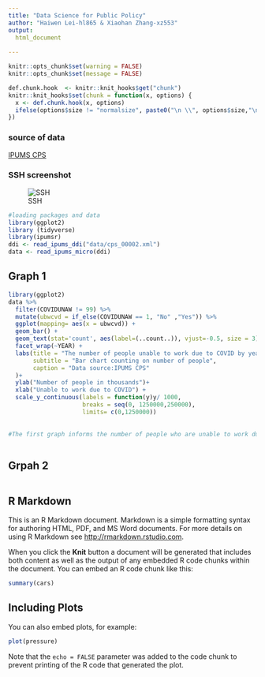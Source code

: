 ```yaml
---
title: "Data Science for Public Policy"
author: "Haiwen Lei-hl865 & Xiaohan Zhang-xz553"
output: 
  html_document
 
---
```


```r
knitr::opts_chunk$set(warning = FALSE)
knitr::opts_chunk$set(message = FALSE)
```
```r
def.chunk.hook  <- knitr::knit_hooks$get("chunk")
knitr::knit_hooks$set(chunk = function(x, options) {
  x <- def.chunk.hook(x, options)
  ifelse(options$size != "normalsize", paste0("\n \\", options$size,"\n\n", x, "\n\n \\normalsize"), x)
})

```

### source of data 
[IPUMS CPS](https://cps.ipums.org/cps/)


### SSH screenshot 
![SSH](stretch part1 .jpg)


```r
#loading packages and data 
library(ggplot2)
library (tidyverse)
library(ipumsr)
ddi <- read_ipums_ddi("data/cps_00002.xml")
data <- read_ipums_micro(ddi)

```

## Graph 1 
```r
library(ggplot2)
data %>% 
  filter(COVIDUNAW != 99) %>%
  mutate(ubwcvd = if_else(COVIDUNAW == 1, "No" ,"Yes")) %>%
  ggplot(mapping= aes(x = ubwcvd)) + 
  geom_bar() +
  geom_text(stat='count', aes(label=(..count..)), vjust=-0.5, size = 3) + 
  facet_wrap(~YEAR) +
  labs(title = "The number of people unable to work due to COVID by year" ,
       subtitle = "Bar chart counting on number of people",
       caption = "Data source:IPUMS CPS"
  )+ 
  ylab("Number of people in thousands")+
  xlab("Unable to work due to COVID") + 
  scale_y_continuous(labels = function(y)y/ 1000,
                     breaks = seq(0, 1250000,250000),
                     limits= c(0,1250000))
  
  
#The first graph informs the number of people who are unable to work due to COVID from 2020 to 2022 February. The respondents reported yes if they are unable to work during the previous four weeks because their employer shut down or lost business due to the pandemic. The bar chart tells that more respondents reported being unable to work in 2020 compared to 2021. In 2021, more people reported that Covid is not deferring them from working. This graph informs policies related to retaining workforce in the pandemic and how much does covid stop people from working.    



```
## Grpah 2
```r





```









## R Markdown

This is an R Markdown document. Markdown is a simple formatting syntax for authoring HTML, PDF, and MS Word documents. For more details on using R Markdown see <http://rmarkdown.rstudio.com>.

When you click the **Knit** button a document will be generated that includes both content as well as the output of any embedded R code chunks within the document. You can embed an R code chunk like this:

```r
summary(cars)
```

## Including Plots

You can also embed plots, for example:

```r
plot(pressure)
```

Note that the `echo = FALSE` parameter was added to the code chunk to prevent printing of the R code that generated the plot.
